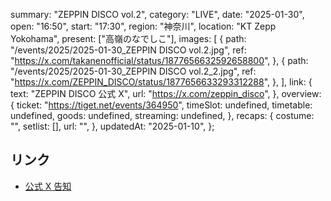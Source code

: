   summary: "ZEPPIN DISCO vol.2",
  category: "LIVE",
  date: "2025-01-30",
  open: "16:50",
  start: "17:30",
  region: "神奈川",
  location: "KT Zepp Yokohama",
  present: ["高嶺のなでしこ"],
  images: [
    {
      path: "/events/2025/2025-01-30_ZEPPIN DISCO vol.2.jpg",
      ref: "https://x.com/takanenofficial/status/1877656632592658800",
    },
    {
      path: "/events/2025/2025-01-30_ZEPPIN DISCO vol.2_2.jpg",
      ref: "https://x.com/ZEPPIN_DISCO/status/1877656633293312288",
    },
  ],
  link: {
    text: "ZEPPIN DISCO 公式 X",
    url: "https://x.com/zeppin_disco",
  },
  overview: {
    ticket: "https://tiget.net/events/364950",
    timeSlot: undefined,
    timetable: undefined,
    goods: undefined,
    streaming: undefined,
  },
  recaps: {
    costume: "",
    setlist: [],
    url: "",
  },
  updatedAt: "2025-01-10",
};

## リンク

- [公式 X 告知](https://x.com/takanenofficial/status/1877656632592658800)
